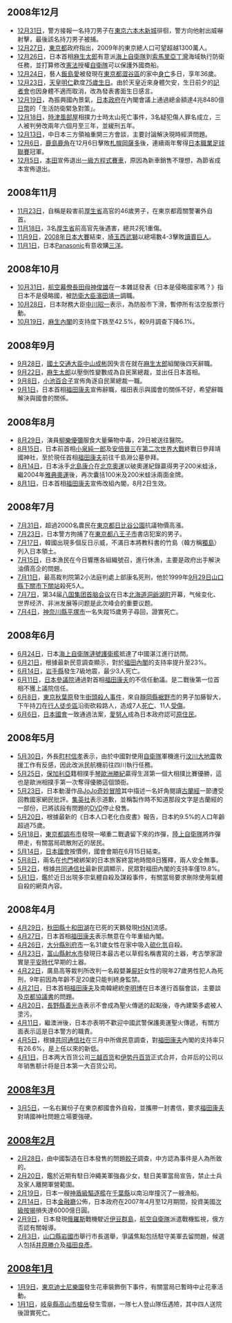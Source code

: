 ==2008年12月==
*[[12月31日|12月31日]]，警方接報一名持刀男子在[[東京都|東京]][[六本木新城|六本木新城]]徘徊，警方向他射出威嚇射擊，最後該名持刀男子被捕。
*[[12月27日|12月27日]]，[[東京都|東京都]]政府指出，2009年的東京總人口可望超越1300萬人。
*[[12月26日|12月26日]]，日本首相[[麻生太郎|麻生太郎]]有意派[[海上自衛隊|海上自衛隊]]到[[索馬里|索馬里]][[亞丁灣|亞丁灣]]海域執行防衛任務，並打算修改[[日本國憲法|憲法]]授權[[自衛隊|自衛隊]]可以保護外國商船。
*[[12月24日|12月24日]]，藝人[[飯島愛|飯島愛]]被發現在[[東京都|東京都]][[澀谷區|澀谷區]]的家中[[死亡|身亡]]多日，享年36歲。
*[[12月23日|12月23日]]，[[今上天皇|天皇]][[明仁|明仁]]歡度[[天皇誕生日|75歲生日]]。由於天皇近來身體欠安，生日前夕的[[記者會|記者會]]也因身體不適而取消，改為發表書面生日感言。
*[[12月19日|12月19日]]，為振興國內景氣，[[日本政府|日本政府]]在內閣會議上通過總金額達4兆8480億[[日幣|日幣]]的「生活防衛緊急對策」。
*[[12月18日|12月18日]]，[[時津風部屋|時津風部屋]]相撲力士時太山死亡事件，3名疑犯傷人罪名成立，三人被判勞改兩年六個月至三年，並緩刑五年。
*[[12月13日|12月13日]]，中日本三方領袖重開三方會談，主要討論解決現時經濟問題。
*[[12月6日|12月6日]]，[[鹿島鹿角|鹿島鹿角]]在12月6日擊敗[[札幌岡薩多|札幌岡薩多]]後，連續兩年奪得[[日本職業足球聯賽|日本職業足球聯賽]]冠軍。
*[[12月5日|12月5日]]，[[本田|本田]]宣佈退出[[一級方程式賽車|一級方程式賽車]]，原因為新車銷售不理想，為節省成本宣佈退出。

==2008年11月==
*[[11月23日|11月23日]]，自稱是殺害前[[厚生省|厚生省]]高官的46歲男子，在東京都霞關警署外自首。
*[[11月18日|11月18日]]，3名[[厚生省|厚生省]]前高官先後遇害，總共2死1重傷。
*[[11月9日|11月9日]]，[[2008年日本大賽|2008年日本大賽]]結束，[[埼玉西武獅|埼玉西武獅]]以總場數4-3擊敗[[讀賣巨人|讀賣巨人]]。
*[[11月1日|11月1日]]，日本[[Panasonic|Panasonic]]有意收購[[三洋|三洋]]。
==2008年10月==
*[[10月31日|10月31日]]，[[航空幕僚長|航空幕僚長]][[田母神俊雄|田母神俊雄]]在一本雜誌發表《日本是侵略國家嗎？》指日本不是侵略國，被[[防衛大臣|防衛大臣]][[濱田靖一|濱田靖一]]調職。
*[[10月28日|10月28日]]，日本財務大臣[[中川昭一|中川昭一]]表示，為防股市下滑，暫停所有沽空股票行動。
*[[10月19日|10月19日]]，[[麻生內閣|麻生內閣]]的支持度下跌至42.5%，較9月調查下降6.1%。

==2008年9月==
*[[9月28日|9月28日]]，[[國土交通大臣|國土交通大臣]][[中山成彬|中山成彬]]因失言在就在[[麻生太郎|麻生太郎]]組閣後四天辭職。
*[[9月22日|9月22日]]，[[麻生太郎|麻生太郎]]以壓倒性變數成為自民黨總裁，並出任日本首相。
*[[9月8日|9月8日]]，[[小池百合子|小池百合子]]宣佈角逐自民黨總裁一職。
*[[9月1日|9月1日]]，日本首相[[福田康夫|福田康夫]]宣佈辭職，福田表示與國會的關係不好，希望辭職解決與國會的關係。

==2008年8月==
*[[8月29日|8月29日]]，演員[[柳樂優彌|柳樂優彌]]服食大量藥物中毒，29日被送往醫院。
*[[8月15日|8月15日]]，日本前首相[[小泉純一郎|小泉純一郎]]及[[安倍晉三|安倍晉三]]在[[第二次世界大戰|第二次世界大戰]]終戰日參拜靖國神社，至於現任首相[[福田康夫|福田康夫]]前往千島淵公墓參拜。
*[[8月14日|8月14日]]，日本泳手[[北島康介|北島康介]]在[[2008年夏季奧林匹克運動會|北京奧運]]以破奧運紀錄贏得男子200米蛙泳，繼2004年[[2004年夏季奧林匹克運動會|雅典奧運]]後，再次囊括100米及200米蛙泳兩面金牌。
*[[8月1日|8月1日]]，日本首相[[福田康夫|福田康夫]]宣佈改組內閣，8月2日生效。

==2008年7月==
*[[7月31日|7月31日]]，超過2000名農民在[[東京都|東京都]][[日比谷公園|日比谷公園]]抗議物價高漲。
*[[7月23日|7月23日]]，日本警方拘捕了在[[東京都|東京都]][[八王子市|八王子市]]書店犯案的男子。
*[[7月17日|7月17日]]，韓國出現多個反日示威，不滿日本將教科書的竹島（韓方稱[[獨島|獨島]]）列入日本領土。
*[[7月15日|7月15日]]，日本漁民在今日響應各組織號召，進行休漁，主要是政府出手解決油價高企的問題。
*[[7月11日|7月11日]]，最高裁判院第2小法庭判處上部康名死刑，他於1999年[[9月29日|9月29日]][[山口縣|山口縣]][[下關市|下關市]][[下關站|下關站]]殺死5人。
*[[7月7日|7月7日]]，第34届[[八国集团首脑会议|八国集团首脑会议]]在日本[[北海道|北海道]][[洞爺湖町|洞爺湖町]]开幕，气候变化、世界经济、非洲发展等问题是此次峰会的重要议题。
*[[7月4日|7月4日]]，[[神奈川縣|神奈川縣]][[平塚市|平塚市]]一名失蹤15歲男子尋回，證實死亡。

==2008年6月==
*[[6月24日|6月24日]]，日本[[海上自衛隊|海上自衛隊]][[漣號護衛艦|漣號護衛艦]]抵達了中國湛江進行訪問。
*[[6月21日|6月21日]]，根據最新民意調查顯示，對於[[福田康夫內閣|福田內閣]]的支持率提升至23%。
*[[6月14日|6月14日]]，[[岩手縣|岩手縣]]發生7級地震，最少3人死亡。
*[[6月11日|6月11日]]，[[日本參議院|日本參議院]]通過對首相[[福田康夫|福田康夫]]的不信任動議。是二戰後第一位首相不獲上議院信任。
*[[6月8日|6月8日]]，[[東京|東京]][[秋葉原|秋葉原]]發生[[秋葉原殺人事件|街頭殺人事件]]，來自[[靜岡縣|靜岡縣]][[裾野市|裾野市]]的男子加藤智大，下午持[[刀|刀]]在[[步行街|行人徒步區]]沿街砍殺路人，造成7人[[死亡|死亡]]、11人[[受傷|受傷]]。
*[[6月6日|6月6日]]，[[日本國會|日本國會]]一致通過法案，[[愛努人|愛努人]]成為日本政府認可[[原住民|原住民]]。

==2008年5月==
*[[5月30日|5月30日]]，外長[[町村信孝|町村信孝]]表示，由於中國對使用[[自衛隊|自衛隊]]軍機進行[[汶川大地震|汶川大地震]]救援工作有反感，因此改派民航機前往四川執行任務。
*[[5月25日|5月25日]]，[[保加利亞|保加利亞]]籍相撲手[[琴歐洲勝紀|琴歐洲勝紀]]贏得生涯第一個大相撲比賽優勝，這也是歐洲相撲手第一次奪得優勝這個頭衙。
*[[5月23日|5月23日]]，日本動漫作品[[JoJo奇妙冒險|JoJo奇妙冒險]]其中描述一名奸角閱讀[[古蘭經|古蘭經]]一節遭受回教國家網民批評。[[集英社|集英社]]表示道歉，並稱製作時不知道那段文字是古蘭經的一部份，已將該段有問題的[[DVD|DVD]]停止發售。
*[[5月20日|5月20日]]，根據最新的《日本人口老化白皮書》報告，日本約9.5%的人口年齡超過75歲。
*[[5月18日|5月18日]]，[[東京都|東京都]][[調布市|調布市]]發現一噸重二戰遺留下來的炸彈，[[陸上自衛隊|陸上自衛隊]]將炸彈帶走，有關當局疏散附近的居民。
*[[5月14日|5月14日]]，[[日本國會|日本國會]]按慣例，國會會期在6月15日結束。
*[[5月8日|5月8日]]，兩名在[[也門|也門]]被綁架的日本旅客終當地時間8日獲釋，兩人安全無事。
*[[5月2日|5月2日]]，根據[[共同通信社|共同通信社]]最新民調顯示，民眾對福田內閣的支持率僅19.8%。
*[[5月1日|5月1日]]，鑑於近日出現多宗氣體自殺及謀殺事件，有關當局要求刪除使用氣體自殺的網頁內容。

==2008年4月==
*[[4月29日|4月29日]]，[[秋田縣|秋田縣]][[十和田湖|十和田湖]]在已死的天鵝發現[[H5N1|H5N1]]流感。
*[[4月27日|4月27日]]，日本首相[[福田康夫|福田康夫]]表示無意在今年重組內閣。
*[[4月26日|4月26日]]，[[大分縣|大分縣]][[別府市|別府市]]一名31歲女性在家中吸入[[硫化氫|硫化氫]]自殺。
*[[4月23日|4月23日]]，[[富山縣|富山縣]][[射水市|射水市]]發現日本最古老以草假名稱書寫的土器，考古學家證實是[[平安時代|平安時代]]早期的土器。
*[[4月22日|4月22日]]，廣島高等裁判所改判一名殺嬰兼[[屍奸|屍奸]]女性的現年27歲男性犯人為死刑，9年前因為年齡不足20歲只能判終身監禁。
*[[4月21日|4月21日]]，日本首相[[福田康夫|福田康夫]]及南韓總統[[李明博|李明博]]在日本進行首腦會談，主要談及[[京都協議書|京都協議書]]的問題。
*[[4月20日|4月20日]]，[[長野縣|長野縣]][[善光寺|善光寺]]表示不會成為聖火傳遞的起點後，寺內建築多處被人塗污。
*[[4月11日|4月11日]]，繼澳洲後，日本亦表明不歡迎中國武警保護奧運聖火傳遞，有關方面表示這是日本警方的職責。
*[[4月5日|4月5日]]，根據[[共同通信社|共同通信社]]在三月中所做民意調查，對[[福田康夫|福田康夫]]內閣的支持率只有26.6%，是上任以來的新低。
*[[4月1日|4月1日]]，日本两大百货公司[[三越百货|三越百货]]和[[伊势丹百货|伊势丹百货]]正式合并，合并后的公司以年销售额计将是日本第一大百货公司。

==[[2008年|2008年]][[3月|3月]]==
*[[3月5日|3月5日]]，一名右翼份子在東京都國會外自殺，並攜帶一封書信，要求[[福田康夫|福田康夫]]對靖國神社問題立場要強硬。
==[[2008年|2008年]][[2月|2月]]==
*[[2月28日|2月28日]]，由中國製造在日本發售的問題[[餃子|餃子]]調查，中方認為事件是人為所致的。
*[[2月20日|2月20日]]，鑑於近期有駐日沖繩美軍強姦少女，駐日美軍當局宣告，禁止士兵及家人離開軍營範圍。
*[[2月19日|2月19日]]，日本一艘[[神盾級驅逐艦|神盾級驅逐艦]]在[[千葉縣|千葉縣]]以南沿岸撞沉了一艘漁船。
*[[2月14日|2月14日]]，日本[[金融廳|金融廳]]公佈，日本政府在2007年4月至12月期間，投資美國[[次級按揭|次級按揭]]損失達6000億日圓。
*[[2月9日|2月9日]]，日本發現[[俄羅斯|俄羅斯]]戰機駛近[[伊豆群島|伊豆群島]]，[[航空自衛隊|航空自衛隊]]派遣戰機監視，俄方否認有關報導。
*[[2月3日|2月3日]]，[[山口縣|山口縣]][[岩國市|岩國市]]舉行市長選舉，爭議焦點包括駐守美軍去留問題，候選人包括[[井原勝介|井原勝介]]及[[福田良彥|福田良彥]]。

==[[2008年|2008年]][[1月|1月]]==
*[[1月9日|1月9日]]，[[東京迪士尼樂園|東京迪士尼樂園]]發生花車裝飾倒下事件，有關當局已暫時中止花車活動。
*[[1月1日|1月1日]]，[[岐阜縣|岐阜縣]][[高山市|高山市]][[槍岳|槍岳]]發生雪崩，一隊七人登山隊伍遇險，其中四人送院後證實死亡。